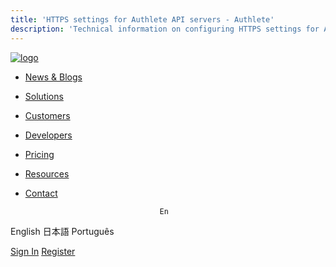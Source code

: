 ```yaml
---
title: 'HTTPS settings for Authlete API servers - Authlete'
description: 'Technical information on configuring HTTPS settings for Authlete API servers in on-premises deployments.'
---
```


[![logo](http://localhost:1313/img/authlete_logo.png)](http://localhost:1313/)

- [News & Blogs](http://localhost:1313/news)
- [Solutions](http://localhost:1313/solutions)
- [Customers](http://localhost:1313/customers)
- [Developers](http://localhost:1313/developers)
- [Pricing](http://localhost:1313/pricing)
- [Resources](http://localhost:1313/resources)
- [Contact](http://localhost:1313/contact)

                                    En 

English
日本語
Português

[Sign In](https://console.authlete.com)
[Register](https://console.authlete.com/register)
